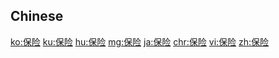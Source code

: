{{also|保險}}
==Chinese==
{{zh-see|保險}}

[[ko:保险]]
[[ku:保险]]
[[hu:保险]]
[[mg:保险]]
[[ja:保险]]
[[chr:保险]]
[[vi:保险]]
[[zh:保险]]
